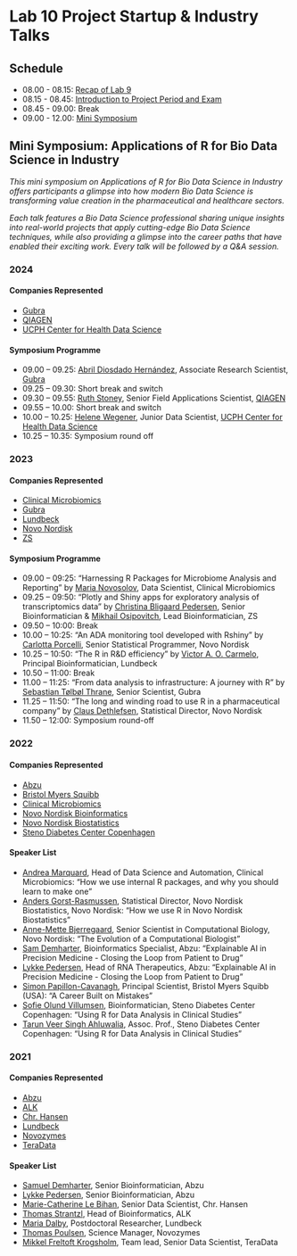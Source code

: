 # Lab 10 Project Startup & Industry Talks {.unnumbered}

## Schedule

- 08.00 - 08.15: [Recap of Lab 9](https://raw.githack.com/r4bds/r4bds.github.io/main/recap_lab10.html)
- 08.15 - 08.45: [Introduction to Project Period and Exam](https://raw.githack.com/r4bds/r4bds.github.io/main/lecture_lab10.html)
- 08.45 - 09.00: Break
- 09.00 - 12.00: [Mini Symposium](#sec-symposium)

## Mini Symposium: Applications of R for Bio Data Science in Industry {#sec-symposium}

_This mini symposium on Applications of R for Bio Data Science in Industry offers participants a glimpse into how modern Bio Data Science is transforming value creation in the pharmaceutical and healthcare sectors._

_Each talk features a Bio Data Science professional sharing unique insights into real-world projects that apply cutting-edge Bio Data Science techniques, while also providing a glimpse into the career paths that have enabled their exciting work. Every talk will be followed by a Q&A session._

### 2024

#### Companies Represented

- [Gubra](https://www.gubra.dk)
- [QIAGEN](https://www.qiagen.com/dk/product-categories/informatics-and-data)
- [UCPH Center for Health Data Science](https://heads.ku.dk)

#### Symposium Programme

-	09.00 – 09.25: [Abril Diosdado Hernández](https://www.linkedin.com/in/abrildh/), Associate Research Scientist, [Gubra](https://www.gubra.dk)
-	09.25 – 09.30: Short break and switch
-	09.30 – 09.55: [Ruth Stoney ](https://www.linkedin.com/in/ruth-stoney-19b603b9/), Senior Field Applications Scientist, [QIAGEN](https://www.qiagen.com/dk/product-categories/informatics-and-data)
-	09.55 – 10.00: Short break and switch
-	10.00 – 10.25: [Helene Wegener](https://www.linkedin.com/in/helene-wegener-75b589230/), Junior Data Scientist, [UCPH Center for Health Data Science](https://heads.ku.dk)
-	10.25 – 10.35: Symposium round off

### 2023

#### Companies Represented

- [Clinical Microbiomics](https://clinical-microbiomics.com)
- [Gubra](https://www.gubra.dk)
- [Lundbeck](https://www.lundbeck.com/global)
- [Novo Nordisk](https://www.novonordisk.com)
- [ZS](https://www.zs.com)

#### Symposium Programme

- 09.00 – 09:25: "Harnessing R Packages for Microbiome Analysis and Reporting" by [Maria Novosolov](https://www.linkedin.com/in/maria-novosolov/), Data Scientist, Clinical Microbiomics
- 09.25 – 09:50: "Plotly and Shiny apps for exploratory analysis of transcriptomics data" by [Christina Bligaard Pedersen](https://www.linkedin.com/in/bligaard/), Senior Bioinformatician & [Mikhail Osipovitch](https://www.linkedin.com/in/mikhailos/), Lead Bioinformatician, ZS
- 09.50 – 10:00: Break
- 10.00 – 10:25: "An ADA monitoring tool developed with Rshiny" by [Carlotta Porcelli](https://www.linkedin.com/in/carlottap/),  Senior Statistical Programmer, Novo Nordisk
- 10.25 – 10:50: "The R in R&D efficiency" by [Victor A. O. Carmelo](https://www.linkedin.com/in/victor-carmelo-8ab329155/), Principal Bioinformatician, Lundbeck
- 10.50 – 11:00: Break
- 11.00 – 11:25: "From data analysis to infrastructure: A journey with R" by [Sebastian Tølbøl Thrane](https://www.linkedin.com/in/sebthr/), Senior Scientist, Gubra
- 11.25 – 11:50: "The long and winding road to use R in a pharmaceutical company" by [Claus Dethlefsen](https://www.linkedin.com/in/clausdethlefsen/), Statistical Director, Novo Nordisk
- 11.50 – 12:00: Symposium round-off

### 2022

#### Companies Represented

- [Abzu](https://www.abzu.ai)
- [Bristol Myers Squibb](https://www.bms.com)
- [Clinical Microbiomics](https://clinical-microbiomics.com)
- [Novo Nordisk Bioinformatics](https://www.novonordisk.com)
- [Novo Nordisk Biostatistics](https://www.novonordisk.com)
- [Steno Diabetes Center Copenhagen](https://www.sdcc.dk)

#### Speaker List

- [Andrea Marquard](https://www.linkedin.com/in/andreamarquard/), Head of Data Science and Automation, Clinical Microbiomics: "How we use internal R packages, and why you should learn to make one"
- [Anders Gorst-Rasmussen](https://www.linkedin.com/in/anders-gorst-rasmussen-50bb732/), Statistical Director, Novo Nordisk Biostatistics, Novo Nordisk: "How we use R in Novo Nordisk Biostatistics"
- [Anne-Mette Bjerregaard](https://www.linkedin.com/in/anne-mette-bjerregaard-821b8295/), Senior Scientist in Computational Biology, Novo Nordisk: "The Evolution of a Computational Biologist"
- [Sam Demharter](https://www.linkedin.com/in/demharter/), Bioinformatics Specialist, Abzu: "Explainable AI in Precision Medicine - Closing the Loop from Patient to Drug"
- [Lykke Pedersen](https://www.linkedin.com/in/lykkepedersen/), Head of RNA Therapeutics, Abzu: "Explainable AI in Precision Medicine - Closing the Loop from Patient to Drug"
- [Simon Papillon-Cavanagh](https://www.linkedin.com/in/simon-papillon-cavanagh-3435b9108/), Principal Scientist, Bristol Myers Squibb (USA): "A Career Built on Mistakes"
- [Sofie Olund Villumsen](https://www.linkedin.com/in/sofie-olund-villumsen-044ba8147/), Bioinformatician, Steno Diabetes Center Copenhagen: "Using R for Data Analysis in Clinical Studies"
- [Tarun Veer Singh Ahluwalia](https://www.linkedin.com/in/ahluwalia0679/), Assoc. Prof., Steno Diabetes Center Copenhagen: "Using R for Data Analysis in Clinical Studies"

### 2021

#### Companies Represented

- [Abzu](https://www.abzu.ai)
- [ALK](https://www.alk.dk/)
- [Chr. Hansen](https://www.chr-hansen.com/en)
- [Lundbeck](https://lundbeck.com/global)
- [Novozymes](https://www.novozymes.com/en)
- [TeraData](https://www.teradata.com/About-Us/Contact/Denmark)

#### Speaker List

- [Samuel Demharter](https://www.linkedin.com/in/demharter/), Senior Bioinformatician, Abzu
- [Lykke Pedersen](https://www.linkedin.com/in/lykkepedersen/), Senior Bioinformatician, Abzu
- [Marie-Catherine Le Bihan](https://www.linkedin.com/in/marie-catherine-le-bihan-459b6351/), Senior Data Scientist, Chr. Hansen
- [Thomas Strantzl](https://www.linkedin.com/in/thomas-stranzl-b87b202b/), Head of Bioinformatics, ALK
- [Maria Dalby](https://www.linkedin.com/in/maria-dalby-91334b67/), Postdoctoral Researcher, Lundbeck
- [Thomas Poulsen](https://www.linkedin.com/in/thpoulsen/), Science Manager, Novozymes
- [Mikkel Freltoft Krogsholm](https://www.linkedin.com/in/mikkelkrogsholm/), Team lead, Senior Data Scientist, TeraData
